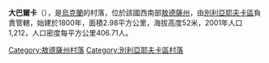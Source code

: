 {{coord|46|33|41|N|30|36|11|E|scale:30000|display=title}}

'''大巴爾卡'''（{{lang-uk|Велика Балка}}），是[[烏克蘭|烏克蘭]]的村落，位於該國西南部[[敖德薩州|敖德薩州]]，由[[別利亞耶夫卡區_(烏克蘭)|別利亞耶夫卡區]]負責管轄，始建於1800年，面積2.98平方公里，海拔高度52米，2001年人口1,212，人口密度每平方公里406.71人。

{{DEFAULTSORT:Велика Балка}}
[[Category:敖德薩州村落|Category:敖德薩州村落]]
[[Category:別利亞耶夫卡區村落|Category:別利亞耶夫卡區村落]]


{{Odessa-geo-stub}}